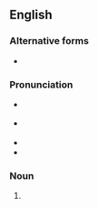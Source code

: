 ==English==

===Alternative forms===
* {{l|en|enacter}}

===Pronunciation===
* {{a|GA}} {{IPA|/ɪˈnæktɚ/|lang=en}}
* {{a|RP}} {{IPA|/ɪˈnæktə/|lang=en}}
* {{rhymes|æktə(ɹ)|lang=en}}
* {{homophones|enacter|lang=en}}

===Noun===
{{en-noun}}

# {{def|One who [[enact]]s.}}
